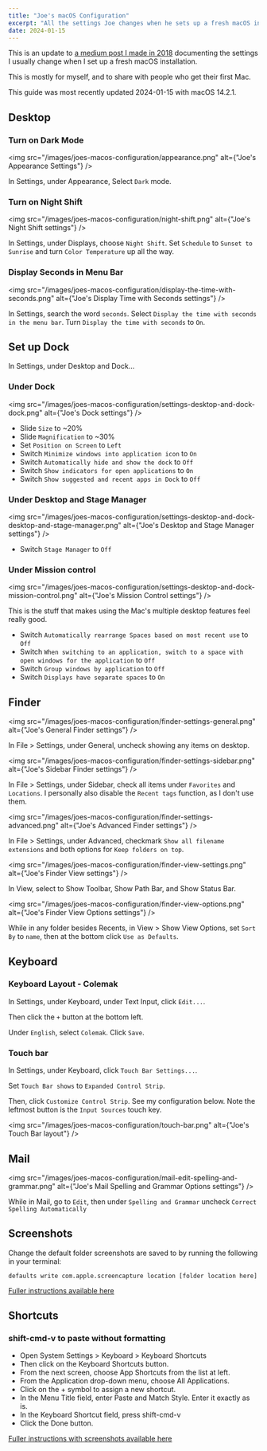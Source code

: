 ```yaml
---
title: "Joe's macOS Configuration"
excerpt: "All the settings Joe changes when he sets up a fresh macOS installation."
date: 2024-01-15
---
```


This is an update to [a medium post I made in 2018](https://medium.com/@JoeDuncko/my-macos-set-up-8f2acbc2683f) documenting the settings I usually change when I set up a fresh macOS installation.

This is mostly for myself, and to share with people who get their first Mac.

This guide was most recently updated 2024-01-15 with macOS 14.2.1.

## Desktop

### Turn on Dark Mode

<img
  src="/images/joes-macos-configuration/appearance.png"
  alt={"Joe's Appearance Settings"}
/>

In Settings, under Appearance, Select `Dark` mode.

### Turn on Night Shift

<img
  src="/images/joes-macos-configuration/night-shift.png"
  alt={"Joe's Night Shift settings"}
/>

In Settings, under Displays, choose `Night Shift`. Set `Schedule` to `Sunset to Sunrise` and turn `Color Temperature` up all the way.

### Display Seconds in Menu Bar

<img
  src="/images/joes-macos-configuration/display-the-time-with-seconds.png"
  alt={"Joe's Display Time with Seconds settings"}
/>

In Settings, search the word `seconds`. Select `Display the time with seconds in the menu bar`. Turn `Display the time with seconds` to `On`.

## Set up Dock

In Settings, under Desktop and Dock...

### Under Dock

<img
  src="/images/joes-macos-configuration/settings-desktop-and-dock-dock.png"
  alt={"Joe's Dock settings"}
/>

- Slide `Size` to ~20%
- Slide `Magnification` to ~30%
- Set `Position on Screen` to `Left`
- Switch `Minimize windows into application icon` to `On`
- Switch `Automatically hide and show the dock` to `Off`
- Switch `Show indicators for open applications` to `On`
- Switch `Show suggested and recent apps in Dock` to `Off`

### Under Desktop and Stage Manager

<img
  src="/images/joes-macos-configuration/settings-desktop-and-dock-desktop-and-stage-manager.png"
  alt={"Joe's Desktop and Stage Manager settings"}
/>

- Switch `Stage Manager` to `Off`

### Under Mission control

<img
  src="/images/joes-macos-configuration/settings-desktop-and-dock-mission-control.png"
  alt={"Joe's Mission Control settings"}
/>

This is the stuff that makes using the Mac's multiple desktop features feel really good.

- Switch `Automatically rearrange Spaces based on most recent use` to `Off`
- Switch `When switching to an application, switch to a space with open windows for the application` to `Off`
- Switch `Group windows by application` to `Off`
- Switch `Displays have separate spaces` to `On`

## Finder

<img
  src="/images/joes-macos-configuration/finder-settings-general.png"
  alt={"Joe's General Finder settings"}
/>

In File > Settings, under General, uncheck showing any items on desktop.

<img
  src="/images/joes-macos-configuration/finder-settings-sidebar.png"
  alt={"Joe's Sidebar Finder settings"}
/>

In File > Settings, under Sidebar, check all items under `Favorites` and `Locations`. I personally also disable the `Recent tags` function, as I don't use them.

<img
  src="/images/joes-macos-configuration/finder-settings-advanced.png"
  alt={"Joe's Advanced Finder settings"}
/>

In File > Settings, under Advanced, checkmark `Show all filename extensions` and both options for `Keep folders on top`.

<img
  src="/images/joes-macos-configuration/finder-view-settings.png"
  alt={"Joe's Finder View settings"}
/>

In View, select to Show Toolbar, Show Path Bar, and Show Status Bar.

<img
  src="/images/joes-macos-configuration/finder-view-options.png"
  alt={"Joe's Finder View Options settings"}
/>

While in any folder besides Recents, in View > Show View Options, set `Sort By` to `name`, then at the bottom click `Use as Defaults`.

## Keyboard

### Keyboard Layout - Colemak

In Settings, under Keyboard, under Text Input, click `Edit...`.

Then click the `+` button at the bottom left.

Under `English`, select `Colemak`. Click `Save`.

### Touch bar

In Settings, under Keyboard, click `Touch Bar Settings...`.

Set `Touch Bar shows` to `Expanded Control Strip`.

Then, click `Customize Control Strip`. See my configuration below. Note the leftmost button is the `Input Sources` touch key.

<img
  src="/images/joes-macos-configuration/touch-bar.png"
  alt={"Joe's Touch Bar layout"}
/>

## Mail

<img
  src="/images/joes-macos-configuration/mail-edit-spelling-and-grammar.png"
  alt={"Joe's Mail Spelling and Grammar Options settings"}
/>

While in Mail, go to `Edit`, then under `Spelling and Grammar` uncheck `Correct Spelling Automatically`

## Screenshots

Change the default folder screenshots are saved to by running the following in your terminal:

```
defaults write com.apple.screencapture location [folder location here]
```

[Fuller instructions available here](https://www.macrumors.com/how-to/change-screenshots-folder/)

## Shortcuts

### shift-cmd-v to paste without formatting

- Open System Settings > Keyboard > Keyboard Shortcuts
- Then click on the Keyboard Shortcuts button.
- From the next screen, choose App Shortcuts from the list at left.
- From the Application drop-down menu, choose All Applications.
- Click on the + symbol to assign a new shortcut.
- In the Menu Title field, enter Paste and Match Style. Enter it exactly as is.
- In the Keyboard Shortcut field, press shift-cmd-v
- Click the Done button.

[Fuller instructions with screenshots available here](https://havecamerawilltravel.com/set-paste-match-style-default-mac-osx/)
